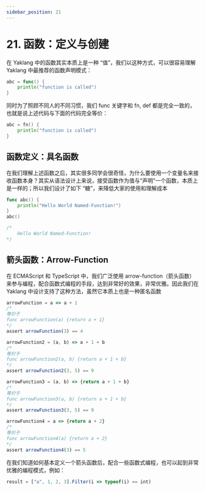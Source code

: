 ---
sidebar_position: 21
---

# 21. 函数：定义与创建

在 Yaklang 中的函数其实本质上是一种 “值”，我们以这种方式，可以很容易理解 Yaklang 中最推荐的函数声明模式：

```go
abc = func() {
    println("function is called")
}
```

同时为了照顾不同人的不同习惯，我们 func 关键字和 fn, def 都是完全一致的，也就是说上述代码与下面的代码完全等价：

```go
abc = fn() {
    println("function is called")
}
```

## 函数定义：具名函数

在我们理解上述函数之后，其实很多同学会很奇怪，为什么要使用一个变量名来接收函数本身？其实从语法设计上来说，接受函数作为值与“声明”一个函数，本质上是一样的；所以我们设计了如下 “糖”，来降低大家的使用和理解成本

```go
func abc() {
    println("Hello World Named-Function!")
}
abc()

/*
    Hello World Named-Function!
*/
```

## 箭头函数：Arrow-Function

在 ECMAScript 和 TypeScript 中，我们广泛使用 arrow-function（箭头函数）来参与编程，配合函数式编程的手段，达到非常好的效果，非常优雅。因此我们在 Yaklang 中设计支持了这种方法，虽然它本质上也是一种匿名函数

```js
arrowFunction = a => a + 1
/*
等价于
func arrowFunction(a) {return a + 1}
*/
assert arrowFunction(3) == 4

arrowFunction2 = (a, b) => a + 1 + b
/*
等价于
func arrowFunction2(a, b) {return a + 1 + b}
*/
assert arrowFunction2(3, 5) == 9

arrowFunction3 = (a, b) => {return a + 1 + b}
/*
等价于
func arrowFunction3(a, b) {return a + 1 + b}
*/
assert arrowFunction3(3, 5) == 9

arrowFunction4 = a => {return a + 2}
/*
等价于
func arrowFunction4(a) {return a + 2}
*/
assert arrowFunction4(3) == 5
```

在我们知道如何基本定义一个箭头函数后，配合一些函数式编程，也可以起到非常优雅的编程模式，例如：

```js
result = ["a", 1, 2, 3].Filter(i => typeof(i) == int)
```